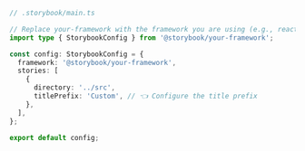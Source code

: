 ```ts
// .storybook/main.ts

// Replace your-framework with the framework you are using (e.g., react-webpack5, vue3-vite)
import type { StorybookConfig } from '@storybook/your-framework';

const config: StorybookConfig = {
  framework: '@storybook/your-framework',
  stories: [
    {
      directory: '../src',
      titlePrefix: 'Custom', // 👈 Configure the title prefix
    },
  ],
};

export default config;
```
